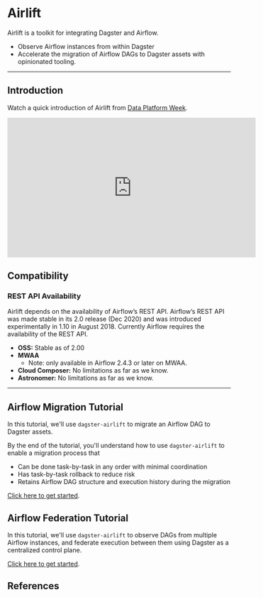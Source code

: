 # Airlift

Airlift is a toolkit for integrating Dagster and Airflow.

- Observe Airflow instances from within Dagster
- Accelerate the migration of Airflow DAGs to Dagster assets with opinionated tooling.

---

## Introduction

Watch a quick introduction of Airlift from [Data Platform Week](https://dagster.io/events/data-platform-week).

<iframe
  width="560"
  height="315"
  src="https://www.youtube.com/embed/jmdars2L7nc?si=AtfCW3GmI73zskp6&amp;start=68"
  title="YouTube video player"
  frameborder="0"
  allow="accelerometer; autoplay; clipboard-write; encrypted-media; gyroscope; picture-in-picture; web-share"
  referrerpolicy="strict-origin-when-cross-origin"
  allowfullscreen
></iframe>

## Compatibility

### REST API Availability

Airlift depends on the availability of Airflow’s REST API. Airflow’s REST API was made stable in its 2.0 release (Dec 2020) and was introduced experimentally in 1.10 in August 2018. Currently Airflow requires the availability of the REST API.

- **OSS:** Stable as of 2.00
- **MWAA**
  - Note: only available in Airflow 2.4.3 or later on MWAA.
- **Cloud Composer:** No limitations as far as we know.
- **Astronomer:** No limitations as far as we know.

---

## Airflow Migration Tutorial

In this tutorial, we'll use `dagster-airlift` to migrate an Airflow DAG to Dagster assets.

By the end of the tutorial, you'll understand how to use `dagster-airlift` to enable a migration process that

- Can be done task-by-task in any order with minimal coordination
- Has task-by-task rollback to reduce risk
- Retains Airflow DAG structure and execution history during the migration

[Click here to get started](/integrations/airlift/tutorial/overview).

## Airflow Federation Tutorial

In this tutorial, we'll use `dagster-airlift` to observe DAGs from multiple Airflow instances, and federate execution between them using Dagster as a centralized control plane.

[Click here to get started](/integrations/airlift/federation-tutorial/overview).

## References

<ArticleList>
  <ArticleListItem
    title="Airlift API reference"
    href="/\_apidocs/libraries/dagster-airlift"
  ></ArticleListItem>
  <ArticleListItem
    title="Migrating an Entire DAG At Once"
    href="/integrations/airlift/full_dag"
  ></ArticleListItem>
  <ArticleListItem
    title="Additional Airlift Functionality"
    href="/integrations/airlift/reference"
  ></ArticleListItem>
  <ArticleListItem
    title="Migrating Airflow 1 to Dagster"
    href="/integrations/airlift/airflow-1-migration"
  ></ArticleListItem>
</ArticleList>
